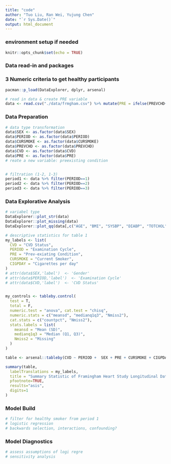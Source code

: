 ```yaml
---
title: "code"
author: "Tuo Liu, Ran Wei, Yujung Chen"
date: "`r Sys.Date()`"
output: html_document
---
```



### environment setup if needed
```r
knitr::opts_chunk$set(echo = TRUE)
```

### Data read-in and packages
### 3 Numeric criteria to get healthy participants
```r
pacman::p_load(DataExplorer, dplyr, arsenal)

# read in data & create PRE variable
data <- read.csv("./data/frmgham.csv") %>% mutate(PRE = ifelse(PREVCHD+PREVAP+PREVMI+PREVSTRK+PREVHYP >=1, 1, 0))
```


### Data Preparation
```r
# data type transformation
data$SEX <- as.factor(data$SEX)
data$PERIOD <- as.factor(data$PERIOD)
data$CURSMOKE <- as.factor(data$CURSMOKE)
data$PREVCHD <- as.factor(data$PREVCHD)
data$CVD <- as.factor(data$CVD)
data$PRE <- as.factor(data$PRE)
# reate a new variable: preexisting condition


# filtration (1-2, 1-3)
period1 <- data %>% filter(PERIOD==1)
period2 <- data %>% filter(PERIOD==2)
period3 <- data %>% filter(PERIOD==3)
```




### Data Explorative Analysis
```r
# variabel type
DataExplorer::plot_str(data)
DataExplorer::plot_missing(data)
DataExplorer::plot_qq(data[,c("AGE", "BMI", "SYSBP", "DIABP", "TOTCHOL")])

# descriptive statistics for table 1
my_labels <- list(
  CVD = "CVD Status",
  PERIOD = "Examination Cycle",
  PRE = "Prev-exiating Condition",
  CURSMOKE = "Current Smoker",
  CIGPDAY = "Cigarettes per day"
)
# attr(data$SEX,'label')  <- 'Gender'
# attr(data$PERIOD,'label')  <- 'Examination Cycle'
# attr(data$CVD,'label')  <- 'CVD Status'


my_controls <- tableby.control(
  test = T,
  total = F,
  numeric.test = "anova", cat.test = "chisq",
  numeric.stats = c("meansd", "medianq1q3", "Nmiss2"),
  cat.stats = c("countpct", "Nmiss2"),
  stats.labels = list(
    meansd = "Mean (SD)",
    medianq1q3 = "Median (Q1, Q3)",
    Nmiss2 = "Missing"
  )
)

table <- arsenal::tableby(CVD ~ PERIOD +  SEX + PRE + CURSMOKE + CIGPDAY + AGE + BMI + SYSBP + DIABP + TOTCHOL, data = data, control = my_controls)

summary(table,
  labelTranslations = my_labels,
  title = "Summary Statistic of Framingham Heart Study Longitudinal Data", 
  pfootnote=TRUE,
  results="asis",
  digits=1
)
```


### Model Build
```r
# filter for healthy smoker from period 1
# logistic regression
# backwards selection, interactions, confounding?
```


### Model Diagnostics
```r
# assess assumptions of logi regre
# sensitivity analysis
```

